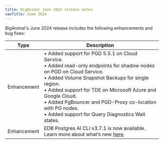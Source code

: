 ```yaml
---
title: BigAnimal June 2024 release notes
navTitle: June 2024
---
```


BigAnimal's June 2024 release includes the following enhancements and bug fixes:

| Type        | Description                                                                                                                                                                                                                                                                                                                                                             |
|-------------|-------------------------------------------------------------------------------------------------------------------------------------------------------------------------------------------------------------------------------------------------------------------------------------------------------------------------------------------------------------------------|
| Enhancement | • Added support for PGD 5.5.1 on Cloud Service. <br/>• Added read-only endpoints for shadow nodes on PGD on Cloud Service.<br/>• Added Volume Snapshot Backups for single region.<br/>• Added support for TDE on Microsoft Azure and Google Cloud.<br/>• Added PgBouncer and PGD-Proxy co-location with PG nodes.<br/>• Added support for Query Diagnostics Wait states. |
| Enhancement | EDB Postgres AI CLI v3.7.1 is now available. Learn more about what’s new [here](https://cli.biganimal.com/versions/v3.7.1).                                                                                                                                                                                                                                             |


